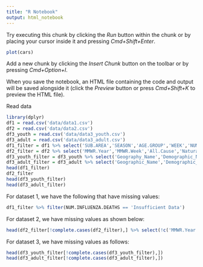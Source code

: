 ```yaml
---
title: "R Notebook"
output: html_notebook
---
```


Try executing this chunk by clicking the *Run* button within the chunk or by placing your cursor inside it and pressing *Cmd+Shift+Enter*. 

```r
plot(cars)
```

Add a new chunk by clicking the *Insert Chunk* button on the toolbar or by pressing *Cmd+Option+I*.

When you save the notebook, an HTML file containing the code and output will be saved alongside it (click the *Preview* button or press *Cmd+Shift+K* to preview the HTML file). 

Read data
```r
library(dplyr)
df1 = read.csv('data/data1.csv')
df2 = read.csv('data/data2.csv')
df3_youth = read.csv('data/data3_youth.csv')
df3_adult = read.csv('data/data3_adult.csv')
df1_filter = df1 %>% select('SUB.AREA','SEASON','AGE.GROUP','WEEK','NUM.INFLUENZA.DEATHS','NUM.PNEUMONIA.DEATHS','NUM.COVID.19.DEATHS','TOTAL.DEATHS')
df2_filter = df2 %>% select('MMWR.Year','MMWR.Week','All.Cause','Natural.Cause','Septicemia..A40.A41.','Malignant.neoplasms..C00.C97.','Diabetes.mellitus..E10.E14.','Alzheimer.disease..G30.','Influenza.and.pneumonia..J09.J18.','Chronic.lower.respiratory.diseases..J40.J47.','Other.diseases.of.respiratory.system..J00.J06.J30.J39.J67.J70.J98.','Nephritis..nephrotic.syndrome.and.nephrosis..N00.N07.N17.N19.N25.N27.','Symptoms..signs.and.abnormal.clinical.and.laboratory.findings..not.elsewhere.classified..R00.R99.','Diseases.of.heart..I00.I09.I11.I13.I20.I51.','Cerebrovascular.diseases..I60.I69.','COVID.19..U071..Multiple.Cause.of.Death.','COVID.19..U071..Underlying.Cause.of.Death.')
df3_youth_filter = df3_youth %>% select('Geography_Name','Demographic_Name','Month_Week','n_unweighted','n_weighted','Influenza_Season','Legend_Label') %>% filter(Geography_Name !='National')
df3_adult_filter = df3_adult %>% select('Geographic_Name','Demographic_Name','Month_Week','n_unweighted','Influenza_Season','Legend') %>% filter(Geographic_Name !='National')
head(df1_filter)
df2_filter
head(df3_youth_filter)
head(df3_adult_filter)
```
For dataset 1, we have the following that have missing values:
```r
df1_filter %>% filter(NUM.INFLUENZA.DEATHS == 'Insufficient Data')
```
For dataset 2, we have missing values as shown below:
```r
head(df2_filter[!complete.cases(df2_filter),] %>% select(!c('MMWR.Year','MMWR.Week')))
```
For dataset 3, we have missing values as follows:
```r
head(df3_youth_filter[!complete.cases(df3_youth_filter),])
head(df3_adult_filter[!complete.cases(df3_adult_filter),])
```


